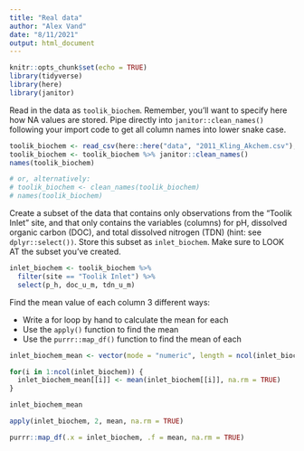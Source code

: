 ```yaml
---
title: "Real data"
author: "Alex Vand"
date: "8/11/2021"
output: html_document
---
```


```r
knitr::opts_chunk$set(echo = TRUE)
library(tidyverse)
library(here)
library(janitor)
```

Read in the data as `toolik_biochem`. Remember, you’ll want to specify here how NA values are stored. Pipe directly into `janitor::clean_names()` following your import code to get all column names into lower snake case.

```r
toolik_biochem <- read_csv(here::here("data", "2011_Kling_Akchem.csv"), na = ".")
toolik_biochem <- toolik_biochem %>% janitor::clean_names()
names(toolik_biochem)

# or, alternatively:
# toolik_biochem <- clean_names(toolik_biochem)
# names(toolik_biochem)
```

Create a subset of the data that contains only observations from the “Toolik Inlet” site, and that only contains the variables (columns) for pH, dissolved organic carbon (DOC), and total dissolved nitrogen (TDN) (hint: see `dplyr::select())`. Store this subset as `inlet_biochem`. Make sure to LOOK AT the subset you’ve created.

```r
inlet_biochem <- toolik_biochem %>%
  filter(site == "Toolik Inlet") %>% 
  select(p_h, doc_u_m, tdn_u_m)
```


Find the mean value of each column 3 different ways:

- Write a for loop by hand to calculate the mean for each
- Use the `apply()` function to find the mean
- Use the `purrr::map_df()` function to find the mean of each

```r
inlet_biochem_mean <- vector(mode = "numeric", length = ncol(inlet_biochem))

for(i in 1:ncol(inlet_biochem)) {
  inlet_biochem_mean[[i]] <- mean(inlet_biochem[[i]], na.rm = TRUE)
}

inlet_biochem_mean
```

```r
apply(inlet_biochem, 2, mean, na.rm = TRUE)
```

```r
purrr::map_df(.x = inlet_biochem, .f = mean, na.rm = TRUE)
```



